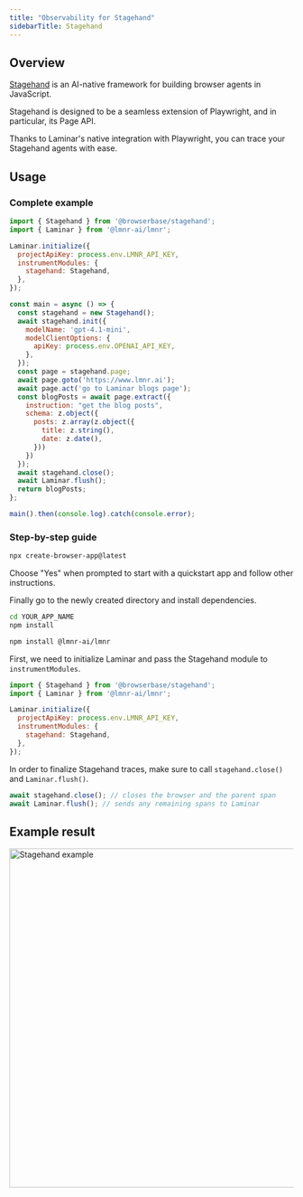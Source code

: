 ```yaml
---
title: "Observability for Stagehand"
sidebarTitle: Stagehand
---
```


## Overview

[Stagehand](https://github.com/browserbase/stagehand) is an AI-native framework for building browser agents in JavaScript.

Stagehand is designed to be a seamless extension of Playwright, and in particular, its Page API.

Thanks to Laminar's native integration with Playwright, you can trace your Stagehand agents with ease.

## Usage

### Complete example

```javascript {2, 4-9, 32}
import { Stagehand } from '@browserbase/stagehand';
import { Laminar } from '@lmnr-ai/lmnr';

Laminar.initialize({
  projectApiKey: process.env.LMNR_API_KEY,
  instrumentModules: {
    stagehand: Stagehand,
  },
});

const main = async () => {
  const stagehand = new Stagehand();
  await stagehand.init({
    modelName: 'gpt-4.1-mini',
    modelClientOptions: {
      apiKey: process.env.OPENAI_API_KEY,
    },
  });
  const page = stagehand.page;
  await page.goto('https://www.lmnr.ai');
  await page.act('go to Laminar blogs page');
  const blogPosts = await page.extract({
    instruction: "get the blog posts",
    schema: z.object({
      posts: z.array(z.object({
        title: z.string(),
        date: z.date(),
      }))
    })
  });
  await stagehand.close();
  await Laminar.flush();
  return blogPosts;
};

main().then(console.log).catch(console.error);
```

### Step-by-step guide

<Steps>
<Step title="Start with Stagehand Browser quickstart">

```sh
npx create-browser-app@latest
```

Choose "Yes" when prompted to start with a quickstart app and follow other instructions.

Finally go to the newly created directory and install dependencies.

```sh
cd YOUR_APP_NAME
npm install
```

</Step>
<Step title="Install Laminar">

```sh
npm install @lmnr-ai/lmnr
```

</Step>
<Step title="Initialize Laminar">

First, we need to initialize Laminar and pass the Stagehand module to `instrumentModules`.

```javascript
import { Stagehand } from '@browserbase/stagehand';
import { Laminar } from '@lmnr-ai/lmnr';

Laminar.initialize({
  projectApiKey: process.env.LMNR_API_KEY,
  instrumentModules: {
    stagehand: Stagehand,
  },
});
```

</Step>
<Step title="Finalizing Stagehand traces">

In order to finalize Stagehand traces, make sure to call `stagehand.close()` and `Laminar.flush()`.

```javascript
await stagehand.close(); // closes the browser and the parent span
await Laminar.flush(); // sends any remaining spans to Laminar
```

</Step>
</Steps>


## Example result

<Frame caption="An example trace for page.act('go to Laminar blogs page')">
<img width="600" src="/images/traces/stagehand.png" alt="Stagehand example" />
</Frame>
